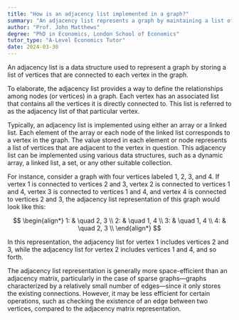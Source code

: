 ```yaml
---
title: "How is an adjacency list implemented in a graph?"
summary: "An adjacency list represents a graph by maintaining a list of vertices connected to each vertex, facilitating efficient storage and retrieval of graph connections."
author: "Prof. John Matthews"
degree: "PhD in Economics, London School of Economics"
tutor_type: "A-Level Economics Tutor"
date: 2024-03-30
---
```


An adjacency list is a data structure used to represent a graph by storing a list of vertices that are connected to each vertex in the graph.

To elaborate, the adjacency list provides a way to define the relationships among nodes (or vertices) in a graph. Each vertex has an associated list that contains all the vertices it is directly connected to. This list is referred to as the adjacency list of that particular vertex.

Typically, an adjacency list is implemented using either an array or a linked list. Each element of the array or each node of the linked list corresponds to a vertex in the graph. The value stored in each element or node represents a list of vertices that are adjacent to the vertex in question. This adjacency list can be implemented using various data structures, such as a dynamic array, a linked list, a set, or any other suitable collection.

For instance, consider a graph with four vertices labeled $1$, $2$, $3$, and $4$. If vertex $1$ is connected to vertices $2$ and $3$, vertex $2$ is connected to vertices $1$ and $4$, vertex $3$ is connected to vertices $1$ and $4$, and vertex $4$ is connected to vertices $2$ and $3$, the adjacency list representation of this graph would look like this:

$$
\begin{align*}
1: & \quad 2, 3 \\
2: & \quad 1, 4 \\
3: & \quad 1, 4 \\
4: & \quad 2, 3 \\
\end{align*}
$$

In this representation, the adjacency list for vertex $1$ includes vertices $2$ and $3$, while the adjacency list for vertex $2$ includes vertices $1$ and $4$, and so forth.

The adjacency list representation is generally more space-efficient than an adjacency matrix, particularly in the case of sparse graphs—graphs characterized by a relatively small number of edges—since it only stores the existing connections. However, it may be less efficient for certain operations, such as checking the existence of an edge between two vertices, compared to the adjacency matrix representation.
    